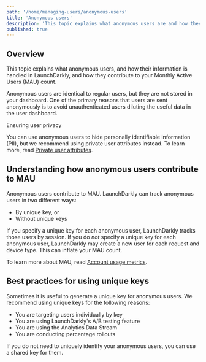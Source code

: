 ```yaml
---
path: '/home/managing-users/anonymous-users'
title: 'Anonymous users'
description: 'This topic explains what anonymous users are and how they contribute to your Monthly Active Users (MAU).'
published: true
---
```


## Overview

This topic explains what anonymous users, and how their information is handled in LaunchDarkly, and how they contribute to your Monthly Active Users (MAU) count.

Anonymous users are identical to regular users, but they are not stored in your dashboard. One of the primary reasons that users are sent anonymously is to avoid unauthenticated users diluting the useful data in the user dashboard.

<Callout intent="info">
  <CalloutTitle>Ensuring user privacy</CalloutTitle>
  <CalloutDescription>

You can use anonymous users to hide personally identifiable information (PII), but we recommend using private user
attributes instead. To learn more, read [Private user attributes](/home/managing-users/user-attributes).

  </CalloutDescription>
</Callout> 

## Understanding how anonymous users contribute to MAU

Anonymous users contribute to MAU. LaunchDarkly can track anonymous users in two different ways:

* By unique key, or 
* Without unique keys

If you specify a unique key for each anonymous user, LaunchDarkly tracks those users by session. If you do *not* specify a unique key for each anonymous user, LaunchDarkly may create a new user for each request and device type. This can inflate your MAU count.

To learn more about MAU, read [Account usage metrics](/home/metrics-insights/usage-metrics).

## Best practices for using unique keys

Sometimes it is useful to generate a unique key for anonymous users. We recommend using unique keys for the following reasons:

- You are targeting users individually by key
- You are using LaunchDarkly's A/B testing feature
- You are using the Analytics Data Stream
- You are conducting percentage rollouts

If you do not need to uniquely identify your anonymous users, you can use a shared key for them.
